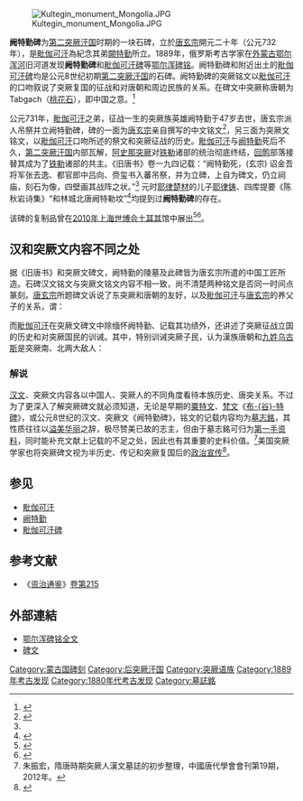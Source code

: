 [[File:Kultegin_monument_Mongolia.JPG|thumb]]

'''阙特勤碑'''为[[後突厥|第二突厥汗国]]时期的一块石碑，立於[[唐玄宗|唐玄宗]]開元二十年（公元732年），是[[毗伽可汗|毗伽可汗]]為紀念其弟[[闕特勤|闕特勤]]所立。1889年，俄罗斯考古学家{{le|雅德林采夫|Nikolai Yadrintsev}}在[[蒙古|外蒙古]][[鄂尔浑河|鄂尔浑河]]旧河道发现'''阙特勤碑'''和[[毗伽可汗碑|毗伽可汗碑]]等[[鄂尔浑碑铭|鄂尔浑碑铭]]。阙特勤碑和附近出土的[[毗伽可汗碑|毗伽可汗碑]]均是公元8世纪初期[[後突厥|第二突厥汗国]]的石碑。阙特勤碑的突厥铭文以[[毗伽可汗|毗伽可汗]]的口吻叙说了突厥复国的征战和对唐朝和周边民族的关系。在碑文中突厥称唐朝为Tabgach（[[桃花石|桃花石]]），即中国之意。<ref>{{cite journal|author=吴志根|title=关于“桃花石”|journal=江汉论坛|year=1979|issue=2}}</ref>

公元731年，[[毗伽可汗|毗伽可汗]]之弟，征战一生的突厥族英雄阙特勤于47岁去世，唐玄宗派人吊祭并立阙特勤碑，碑的一面为[[唐玄宗|唐玄宗]]亲自撰写的中文铭文<ref name="#1">{{Cite web |url=http://www.guoxue.com/shibu/24shi/oldtangsu/jts_204.htm |title=《旧唐书》卷一九四上列传第一百四十四上突厥上 |accessdate=2019-01-26 |archive-date=2019-12-08 |archive-url=https://web.archive.org/web/20191208222807/http://www.guoxue.com/shibu/24shi/oldtangsu/jts_204.htm |dead-url=no }}</ref>，另三面为突厥文铭文，以[[毗伽可汗|毗伽可汗]]口吻所述的祭文和突厥征战的历史。[[毗伽可汗|毗伽可汗]]与[[阙特勤|阙特勤]]死后不久，[[後突厥|第二突厥汗国]]内部瓦解，[[阿史那|阿史那]][[突厥|突厥]]对[[铁勒|铁勒]]诸部的统治彻底终结，[[回鹘|回鹘]]部落接替其成为了[[铁勒|铁勒]]诸部的共主。《旧唐书》卷一九四记载：“阙特勤死，(玄宗) 诏金吾将军张去逸、都官郎中吕向、赍玺书入蕃吊祭，并为立碑，上自为碑文，仍立祠庙，刻石为像，四壁画其战阵之状。”<ref name="#1"/> 元时[[耶律楚材|耶律楚材]]的儿子[[耶律铸|耶律铸]]、四库提要《陈秋岩诗集》“和林城北唐阙特勒坟”<ref>{{Cite web |url=https://zh.wikisource.org/zh-hans/%E9%99%B3%E7%A7%8B%E5%B7%96%E8%A9%A9%E9%9B%86 |title=《陈秋岩诗集》和林城北唐阙特勒坟 |accessdate=2019-01-26 |archive-date=2019-07-13 |archive-url=https://web.archive.org/web/20190713034143/https://zh.wikisource.org/zh-hans/%E9%99%B3%E7%A7%8B%E5%B7%96%E8%A9%A9%E9%9B%86 |dead-url=no }}</ref>均提到过'''阙特勤碑'''的存在。

该碑的复制品曾在[[2010年上海世博会|2010年上海世博会]][[土耳其|土耳其]]馆中展出<ref>{{Cite web|title=组图：盘点世博会上各馆“镇馆之宝”_世博_腾讯网|url=https://2010.qq.com/a/20100531/000199_10.htm|accessdate=2020-08-14|author=|date=2010年05月31日|format=|work=2010.qq.com|publisher=|language=|archive-date=2010-06-05|archive-url=https://web.archive.org/web/20100605125031/http://2010.qq.com/a/20100531/000199_10.htm|dead-url=no}}</ref><ref>{{Cite web|title=茅海建论清朝的宗藩关系③︱跨越千年的异文，迟滞百年的研究_突厥|url=http://www.sohu.com/a/361111073_260616|accessdate=2020-08-14|author=|date=2019-12-18|format=|work=www.sohu.com|publisher=|language=en|archive-date=2022-02-14|archive-url=https://web.archive.org/web/20220214075726/https://www.sohu.com/a/361111073_260616|dead-url=no}}</ref>。

== 汉和突厥文内容不同之处 ==
据《旧唐书》和突厥文碑文，阙特勤的陵墓及此碑皆为唐玄宗所遣的中国工匠所造。石碑汉文铭文与突厥文铭文内容不相一致，尚不清楚两种铭文是否同一时间点篆刻。[[唐玄宗|唐玄宗]]所题碑文诉说了东突厥和唐朝的友好，以及[[毗伽可汗|毗伽可汗]]与[[唐玄宗|唐玄宗]]的养父子的关系，谓：

{{cquote|修边贡，爰逮朕躬，结为父子，使寇虐不作，弓矢载橐，尔无我虞，我无尔诈。……且特勤，可汗之弟也，可汗，犹朕之子也。父子之义，既在敦崇；兄弟之亲，得无连类。俱为子爱，再感深情。是用故制作丰碑，发挥遐徼，使千古之下，休光日新。}}

而[[毗伽可汗|毗伽可汗]]在突厥文碑文中除缅怀阙特勤、记载其功绩外，还讲述了突厥征战立国的历史和对突厥国民的训诫。其中，特别训诫突厥子民，认为漢族唐朝和[[九姓乌古斯|九姓乌古斯]]是突厥南、北两大敌人：

{{cquote|原来的老爷们成了漢人的奴仆，原来的太太们成了漢人的婢女。突厥的[[伯克|伯克]]们放弃了突厥官衔。在漢人那里的伯克们拥有了漢人的官衔，并听命于漢人可汗，事奉他五十年之久。……在南方，漢人是敌人，在北方，匐职可汗与[[九姓乌古斯|九姓乌古斯]]是敌人，[[黠戛斯|黠戛斯]]人、[[骨利干|骨利干]]人、三十姓[[鞑靼|鞑靼]]、[[契丹|契丹]]、[[奚族|奚族]]等等全都与我们为敌。我父可汗（[[骨咄禄|骨咄禄]]）征讨這些民族，他征战四十七次，打了二十仗。……没有任何地方可比[[于都斤山|于都斤山]]（[[杭爱山|杭爱山]]）更好，能够最有效控制诸部的地方即是于都斤山。……漢人不让真正的智者和真正勇者有晉升的機會，若有人犯了错误，漢人决不赦免任何一個，還會株連，从其直系亲属，直到氏族、部落。你们这些突厥人啊，曾因受其甜言蜜語與精金良玉之惑，大批人遭到杀害。啊，突厥人，你们将要死亡！……突厥的诸首领和普通民众，听着！你们应该如何生活和治理诸部，我已记录在此；你们将如何因不忠诚于你们的可汗而遭灭亡，我也记录在此。<br><br>……我（[[毗伽可汗|毗伽可汗]]，716年—734年在位）率领大军征战十二次，向北攻击[[乌古斯|乌古斯]]人，向东对付[[契丹|契丹]]人与[[地豆于|地豆于]]人，向南则与漢人为敌。……我征服了世界四方的所有民族，使之不再为害。他们全部臣服于我，他们始终为我效力。……在（阙特勤）十六岁时（公元700年），为了我叔可汗（[[默啜|默啜可汗]]，691年—716年在位）的国家，他完成了如下的功业：征伐六胡州（今[[陕北|陕北]]），漢人的王都督率领五万人马前来，我们交战了。阙特勤徒步出击，他俘获了手执兵器的都督内弟，并不解除其武装地向可汗献俘，我们在那里歼灭了这支军队。当他二十一岁（公元705年），我们与沙吒将军（[[沙吒忠义|沙吒忠义]]）的军队交战。……他们（漢人）将一百多枝箭射中他（阙特勤）的甲胄与战袍，但是他未让一箭射中脸部或头部。……我们在那里歼灭了这支（漢族）军队。……当阙特勤二十六岁时（公元710年），我们征讨[[黠戛斯|黠戛斯]]，在一矛深的积雪中开道前进，我们翻过曲漫山，乘黠戛斯人尚在睡梦中时冲杀下去。……在那次进攻中，敌人（黠戛斯）击中（阙特勤的）花公马拔曳古白马，折断了它的大腿，我们杀死了黠戛斯可汗，征服了其国土。当年，我们进军突骑施，越过金山（[[阿尔泰山|阿尔泰山]]），并渡过曳咥河，我们袭击尚在睡梦之中的突骑施人。突骑施可汗（[[娑葛|娑葛]]）犹如烈火狂风般地从博勒济赶来，我们交战了……我们在那里杀死了他们的可汗（娑葛），夺取了他们的国土，黑姓突骑施人全部臣服于我们。……在此之后，黑姓突骑施发生反叛，前往投奔康曷里，我们的军马体弱力竭，军队给养也已告罄，我们的人处境很糟……此外，攻击我们的（黑姓突骑施）人十分骁勇，我们召集军队，派遣阙特勤率领少量人马前往，他打了一次硬仗，他骑白马乙毗沙勒支进击，他杀死和降服了黑姓突骑施人。……当阙特勤二十七岁（公元711年）时，葛逻禄人成为敌人，他们开始不受拘束和毫无恐惧地行动。……这次战役进行时，阙特勤三十岁（公元714年），他骑白马乙毗沙勒支突袭，他刺穿两人的大腿，我们杀死葛逻禄人，并降伏之。……当我叔可汗（默啜可汗）之国动荡时（约公元714年—716年），当民众与统治者对立时，我们与思结人交战，……思结人遭败绩。九姓乌古思（铁勒）乃是我们自己的族人，由于天地失序，他们背叛了我们，我们在一年中交战五次。……第五次……敌对的乌古斯人突然袭击汗庭，阙特勤骑上其白色马驹，刺杀了九人，终使汗庭未曾失陷。我母可敦、我的诸庶母、我的姊姊们、我的媳妇们、我的公主们，这么许多人都有可能活着的沦为奴仆，遭杀的弃尸营地和大道，假若没有阙特勤的话，你们都会被杀害，我弟阙特勤弃世而去了，我悲痛至极。<ref>[http://www.guoxue.com/study/oy/tujue/jteqb.htm 阙特勤碑汉语译文]</ref>}}

=== 解说 ===
[[汉文|汉文]]、突厥文内容各以中国人、突厥人的不同角度看待本族历史、唐突关系。不过为了更深入了解突厥碑文就必须知道，无论是早期的[[粟特文|粟特文]]、[[梵文|梵文]]《[[布谷特碑|布-{谷}-特碑]]》，或公元8世纪的汉文、突厥文《阙特勤碑》，铭文的记载内容均为[[墓志銘|墓志銘]]，其性质往往以[[美德|溢美华丽]]之辞，极尽赞美已故的志主，但由于墓志銘可归为[[一次文献|第一手资料]]，同时能补充文献上记载的不足之处，因此也有其重要的史料价值。<ref>朱振宏，隋唐時期突厥人漢文墓誌的初步整理，中國唐代學會會刊第19期，2012年。</ref>美国突厥学家{{link-en|郭尔登|Peter Benjamin Golden}}也将突厥碑文视为半历史、传记和突厥复国后的[[政治宣传|政治宣传]]<ref>{{cite book |last=Golden |first=Peter B |authorlink=郭尔登 |year=2010 |title=Turks and Khazars: Origins, Institutions, and Interactions in Pre-Mongol Eurasia |pages=p.24-5 |publisher =Ashgate Variorum |isbn=978-1409400035 |language=en }}</ref>。

== 参见 ==
*[[毗伽可汗|毗伽可汗]]
*[[阙特勤|阙特勤]]
*[[毗伽可汗碑|毗伽可汗碑]]

== 参考文献 ==
<div class="references-small">
<references></references>
</div>
*《[[资治通鉴|资治通鉴]]》[[s:資治通鑑/卷215|卷第215]]

== 外部連結 ==
* [http://gokturkanitlari.appspot.com/ 鄂尔浑碑铭全文] {{Wayback|url=http://gokturkanitlari.appspot.com/ |date=20120411140854 }}
* [http://irq.kaznpu.kz/?lang=e&mod=1&tid=1&oid=15&m=1 碑文] {{Wayback|url=http://irq.kaznpu.kz/?lang=e&mod=1&tid=1&oid=15&m=1 |date=20110818164349 }}

[[Category:蒙古国碑刻|Category:蒙古国碑刻]]
[[Category:后突厥汗国|Category:后突厥汗国]]
[[Category:突厥语族|Category:突厥语族]]
[[Category:1889年考古发现|Category:1889年考古发现]]
[[Category:1880年代考古发现|Category:1880年代考古发现]]
[[Category:墓誌銘|Category:墓誌銘]]